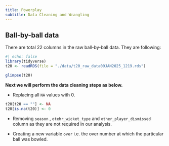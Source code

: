 ```yaml
---
title: Powerplay
subtitle: Data Cleaning and Wrangling
---
```


## Ball-by-ball data

There are total 22 columns in the raw ball-by-ball data. They are following:

```r
#| echo: false
library(tidyverse)
t20 <- readRDS(file = "./data/t20_raw_data09JAN2025_1219.rds")
```

```r
glimpse(t20)
```

**Next we will perform the data cleaning steps as below.**

-   Replacing all `NA` values with 0.

```r
t20[t20 == ""] <- NA
t20[is.na(t20)] <- 0
```

-   Removing `season` , `otehr_wicket_type` and `other_player_dismissed` column as they are not required in our analysis.

-   Creating a new variable `over` i.e. the over number at which the particular ball was bowled.

